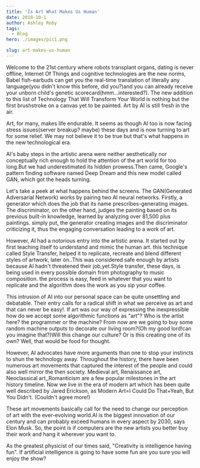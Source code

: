 ```yaml
---
title: 'Is Art What Makes Us Human'
date: 2018-10-1
author: Ashley Roby
tags:
  - Blog
hero: ./images/pic1.png

slug: art-makes-us-human
---
```


Welcome to the 21st century where robots transplant organs, dating is
never offline, Internet Of Things and cognitive technologies are the new
norms, Babel fish-earbuds can get you the real-time translation of
literally any language(you didn't know this before, did you?)and you can
already receive your unborn child's genetic
scorecard(hmm...interested?). The new addition to this list of
Technology That Will Transform Your World is nothing but the first
brushstroke on a canvas yet to be painted. Art by AI is still fresh in
the air.

Art, for many, makes life endurable. It seems as though AI too is now
facing stress issues(server breakup? maybe) these days and is now
turning to art for some relief. We may not believe it to be true but
that's what happens in the new technological era.

AI's baby steps in the artistic arena were neither aesthetically nor
conceptually rich enough to hold the attention of the art world for too
long.But we had underestimated its hidden prowess.Then came, Google's
pattern finding software named Deep Dream and this new model called GAN,
which got the heads turning.

Let's take a peek at what happens behind the screens. The GAN(Generated
Adversarial Network) works by pairing two AI neural networks. Firstly, a
generator which does the job that its name prescribes-generating images.
The discriminator, on the other hand, judges the painting based on its
previous built-in knowledge, learned by analyzing over 81,500 plus
paintings. simply put, the generator creating images and the
discriminator criticizing it, thus the engaging conversation leading to
a work of art.

However, AI had a notorious entry into the artistic arena. It started
out by first teaching itself to understand and mimic the human art. this
technique called Style Transfer, helped it to replicate, recreate and
blend different styles of artwork, later on..This was considered safe
enough by artists because AI hadn't threatened their job,yet.Style
transfer, these days, is being used in every possible domain from
photography to music composition. the process is easy, feed in whatever
that you want to replicate and the algorithm does the work as you sip
your coffee.

This intrusion of AI into our personal space can be quite unsettling and
debatable. Their entry calls for a radical shift in what we perceive as
art and that can never be easy!. If art was our way of expressing the
inexpressible how do we accept some algorithmic functions as "art"? Who
is the artist here? the programmer or the machine? From now are we going
to buy some random machine outputs to decorate our living room?(Oh my
good lord!can you imagine that?)Will this change our culture? Or is this
creating one of its own? Well, that would be food for thought.

However, AI advocates have more arguments than one to stop your
instincts to shun the technology away. Throughout the history, there
have been numerous art movements that captured the interest of the
people and could also well mirror the then society. Medieval art,
Renaissance art, Neoclassical art,,Romanticism are a few popular
milestones in the art history timeline. Now we live in the era of modern
art which has been quite well described by Jared Erickson, as Modern
Art=I Could Do That+Yeah, But You Didn't. (Couldn't agree more!)

These art movements basically call for the need to change our perception
of art with the ever-evolving world.AI is the biggest innovation of our
century and can probably exceed humans in every aspect by 2030, says
Elon Musk. So, the point is if computers are the new artists you better
buy their work and hang it wherever you want to.

As the greatest physicist of our times said, "Creativity is intelligence
having fun". If artificial intelligence is going to have some fun are
you sure you will enjoy the show?

